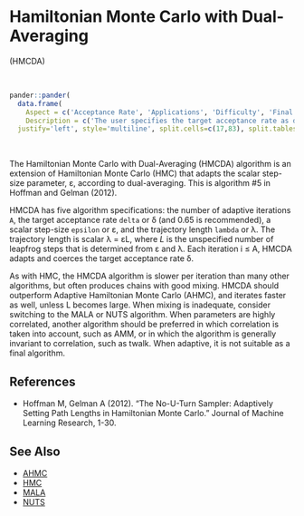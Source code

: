 # <a name='hmcda'>Hamiltonian Monte Carlo with Dual-Averaging</a>

(<a name='hmcda'>HMCDA</a>)

<br>
```r
pander::pander(
  data.frame(
    Aspect = c('Acceptance Rate', 'Applications', 'Difficulty', 'Final Algorithm?', 'Proposal'),
    Description = c('The user specifies the target acceptance rate as delta (65% is recommended). A recommended, suitable, observed acceptance rate may be in the interval [delta-5%,delta+5%].', 'This is a widely applicable, general-purpose algorithm that is best suited to models with a small number of parameters. The number of model evaluations per iteration increases with the number of parameters.','This algorithm is relatively difficult for a beginner. It has several algorithm specifications. Since it is an adaptive algorithm, the user must regard diminishing adaptation.','Yes, when non-adaptive, otherwise: User Discretion.', 'Multivariate. Proposals are multivariate only in the sense that proposals for multiple parameters are generated at once. However, proposals are not generated with a multivariate distribution and a proposal covariance matrix. Each iteration involves numerous proposals, due to partial derivatives and L.')),
  justify='left', style='multiline', split.cells=c(17,83), split.tables=Inf)
```

<br>

The Hamiltonian Monte Carlo with Dual-Averaging (HMCDA) algorithm is an extension of Hamiltonian Monte Carlo (HMC) that adapts the scalar step-size parameter, ε, according to dual-averaging. This is algorithm #5 in Hoffman and Gelman (2012).

HMCDA has five algorithm specifications: the number of adaptive iterations `A`, the target acceptance rate `delta` or δ (and 0.65 is recommended), a scalar step-size `epsilon` or ε, and the trajectory length `lambda` or λ. The trajectory length is scalar λ = εL, where $L$ is the unspecified number of leapfrog steps that is determined from ε and λ. Each iteration i ≤ A, HMCDA adapts and coerces the target acceptance rate δ.

As with HMC, the HMCDA algorithm is slower per iteration than many other algorithms, but often produces chains with good mixing. HMCDA should outperform Adaptive Hamiltonian Monte Carlo (AHMC), and iterates faster as well, unless L becomes large. When mixing is inadequate, consider switching to the MALA or NUTS algorithm. When parameters are highly correlated, another algorithm should be preferred in which correlation is taken into account, such as AMM, or in which the algorithm is generally invariant to correlation, such as twalk. When adaptive, it is not suitable as a final algorithm.

## References

- Hoffman M, Gelman A (2012). "The No-U-Turn Sampler: Adaptively Setting Path Lengths in Hamiltonian Monte Carlo." Journal of Machine Learning Research, 1-30.

## See Also

- [AHMC](#ahmc)
- [HMC](#hmc)
- [MALA](#mala)
- [NUTS](#nuts)

